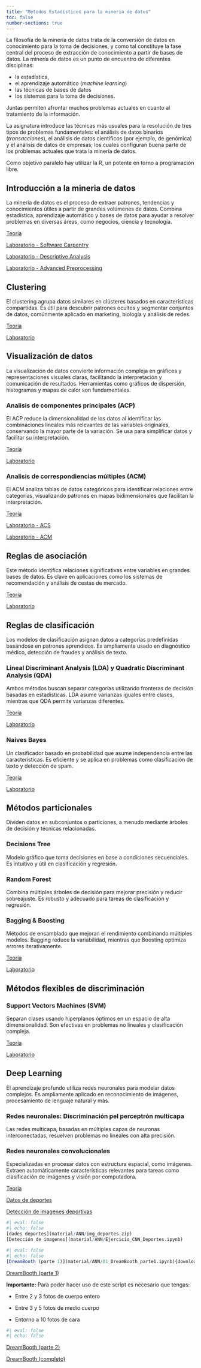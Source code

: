 ```yaml
---
title: "Métodos Estadísticos para la mineria de datos"
toc: false
number-sections: true
---
```


La filosofía de la minería de datos trata de la conversión de datos en conocimiento para la toma de decisiones, y como tal constituye la fase central del proceso de extracción de conocimiento a partir de bases de datos. La minería de datos es un punto de encuentro de diferentes disciplinas: 

-  la estadística, 
-  el aprendizaje automático (*machine learning*)
-  las técnicas de bases de datos 
-  los sistemas para la toma de decisiones. 

Juntas permiten afrontar muchos problemas actuales en cuanto al tratamiento de la información.

La asignatura introduce las técnicas más usuales para la resolución de tres tipos de problemas fundamentales: el análisis de datos binarios (*transacciones*), el análisis de datos científicos (por ejemplo, de genómica) y el análisis de datos de empresas; los cuales configuran buena parte de los problemas actuales que trata la minería de datos.

Como objetivo paralelo hay utilizar la R, un potente en torno a programación libre.

## Introducción a la mineria de datos

La minería de datos es el proceso de extraer patrones, tendencias y conocimientos útiles a partir de grandes volúmenes de datos. Combina estadística, aprendizaje automático y bases de datos para ayudar a resolver problemas en diversas áreas, como negocios, ciencia y tecnología.

[Teoria]()

[Laboratorio - Software Carpentry](material/SoftwareCarpentry/SoftwareCarpentry.qmd)

[Laboratorio - Descriptive Analysis](material/Preprocessing/Preprocessing.qmd)

[Laboratorio - Advanced Preprocessing](material/Preprocessing/AdvancedPreprocessing.qmd)

## Clustering 

El clustering agrupa datos similares en clústeres basados en características compartidas. Es útil para descubrir patrones ocultos y segmentar conjuntos de datos, comúnmente aplicado en marketing, biología y análisis de redes.

[Teoria]()

[Laboratorio]()

## Visualización de datos

La visualización de datos convierte información compleja en gráficos y representaciones visuales claras, facilitando la interpretación y comunicación de resultados. Herramientas como gráficos de dispersión, histogramas y mapas de calor son fundamentales.

### Analisis de componentes principales (ACP)

El ACP reduce la dimensionalidad de los datos al identificar las combinaciones lineales más relevantes de las variables originales, conservando la mayor parte de la variación. Se usa para simplificar datos y facilitar su interpretación.

[Teoria]()

[Laboratorio]()

### Analisis de correspondiencias múltiples (ACM)

El ACM analiza tablas de datos categóricos para identificar relaciones entre categorías, visualizando patrones en mapas bidimensionales que facilitan la interpretación.

[Teoria]()

[Laboratorio - ACS](material/FactorialMethods/ACS.qmd)

[Laboratorio - ACM]()

## Reglas de asociación

Este método identifica relaciones significativas entre variables en grandes bases de datos. Es clave en aplicaciones como los sistemas de recomendación y análisis de cestas de mercado.

[Teoria]()

[Laboratorio]()

## Reglas de clasificación

Los modelos de clasificación asignan datos a categorías predefinidas basándose en patrones aprendidos. Es ampliamente usado en diagnóstico médico, detección de fraudes y análisis de texto.

### Lineal Discriminant Analysis (LDA) y Quadratic Discriminant Analysis (QDA)

Ambos métodos buscan separar categorías utilizando fronteras de decisión basadas en estadísticas. LDA asume varianzas iguales entre clases, mientras que QDA permite varianzas diferentes.

[Teoria]()

[Laboratorio]()

### Naives Bayes

Un clasificador basado en probabilidad que asume independencia entre las características. Es eficiente y se aplica en problemas como clasificación de texto y detección de spam.

[Teoria]()

[Laboratorio]()

## Métodos particionales 

Dividen datos en subconjuntos o particiones, a menudo mediante árboles de decisión y técnicas relacionadas.

### Decisions Tree

Modelo gráfico que toma decisiones en base a condiciones secuenciales. Es intuitivo y útil en clasificación y regresión.

### Random Forest

Combina múltiples árboles de decisión para mejorar precisión y reducir sobreajuste. Es robusto y adecuado para tareas de clasificación y regresión.

### Bagging & Boosting

Métodos de ensamblado que mejoran el rendimiento combinando múltiples modelos. Bagging reduce la variabilidad, mientras que Boosting optimiza errores iterativamente.

[Teoria]()

[Laboratorio](material/trees_ensambleMethods/DecisionsTree_RandomForest_XGBoost.qmd)

## Métodos flexibles de discriminación 

### Support Vectors Machines (SVM)

Separan clases usando hiperplanos óptimos en un espacio de alta dimensionalidad. Son efectivas en problemas no lineales y clasificación compleja.

[Teoria]()

[Laboratorio]()

## Deep Learning 

El aprendizaje profundo utiliza redes neuronales para modelar datos complejos. Es ampliamente aplicado en reconocimiento de imágenes, procesamiento de lenguaje natural y más.

### Redes neuronales: Discriminación pel perceptrón multicapa

Las redes multicapa, basadas en múltiples capas de neuronas interconectadas, resuelven problemas no lineales con alta precisión.

### Redes neuronales convolucionales

Especializadas en procesar datos con estructura espacial, como imágenes. Extraen automáticamente características relevantes para tareas como clasificación de imágenes y visión por computadora.

[Teoria](material/ANN/ANN.pdf)

[Datos de deportes](material/ANN/img_deportes.zip)

[Detección de imagenes deportivas](material/ANN/Ejercicio_CNN_Deportes.zip)

```r
#| eval: false
#| echo: false
[dades deportes](material/ANN/img_deportes.zip)
[Detección de imagenes](material/ANN/Ejercicio_CNN_Deportes.ipynb)
```

```r
#| eval: false
#| echo: false
[DreamBooth (parte 1)](material/ANN/01_DreamBooth_parte1.ipynb){download=true}
```

[DreamBooth (parte 1)](material/ANN/01_DreamBooth_parte1.zip)

**Importante:** Para poder hacer uso de este script es necesario que tengas: 

- Entre 2 y 3 fotos de cuerpo entero

- Entre 3 y 5 fotos de medio cuerpo

- Entorno a 10 fotos de cara

```r
#| eval: false
#| echo: false

```

[DreamBooth (parte 2)](material/ANN/02_DreamBooth_parte2.zip)

[DreamBooth (completo)](material/ANN/Script_dreambooth.zip)
